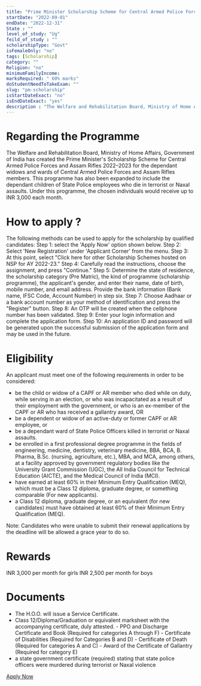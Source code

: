 ```yaml
---
title: "Prime Minister Scholarship Scheme for Central Armed Police Forces and Assam Rifles 2022-23"
startDate: "2022-09-01"
endDate: "2022-12-31"
State : ""
level_of_study: "Ug"
feild_of_study : ""
scholarshipType: "Govt"
isFemaleOnly: "no"
tags: [Scholarship]
category: ""
Religion: "no"
minimumFamilyIncome:
marksRequired: " 60% marks"
doStudentNeedToTakeExam: ""
slug: "pm-scholarship"
isStartDateExact: "no"
isEndDateExact: "yes"
description : "The Welfare and Rehabilitation Board, Ministry of Home Affairs, Government of India has created the Prime Minister's Scholarship Scheme for Central Armed Police Forces and Assam Rifles 2022–2023 for the dependant widows"
---
```

                                 
# Regarding the Programme

The Welfare and Rehabilitation Board, Ministry of Home Affairs, Government of India has created the Prime Minister's Scholarship Scheme for Central Armed Police Forces and Assam Rifles 2022–2023 for the dependant widows
and wards of Central Armed Police Forces and Assam Rifles members. This programme has also been expanded to include the dependant children of State Police employees who die in terrorist or Naxal assaults. Under this programme,
the chosen individuals would receive up to INR 3,000 each month.

# How to apply ?

The following methods can be used to apply for the scholarship by qualified candidates:
Step 1: select the 'Apply Now' option shown below.
Step 2: Select 'New Registration' under 'Applicant Corner' from the menu.
Step 3: At this point, select "Click here for other Scholarship Schemes hosted on NSP for AY 2022-23."
Step 4: Carefully read the instructions, choose the assignment, and press "Continue."
Step 5: Determine the state of residence, the scholarship category (Pre Matric), the kind of programme (scholarship programme), the applicant's gender, and enter their name, date of birth, mobile number, and email address.
Provide the bank information (Bank name, IFSC Code, Account Number) in step six.
Step 7: Choose Aadhaar or a bank account number as your method of identification and press the "Register" button.
Step 8: An OTP will be created when the cellphone number has been validated.
Step 9: Enter your login information and complete the application form.
Step 10: An application ID and password will be generated upon the successful submission of the application form and may be used in the future.

# Eligibility
 
An applicant must meet one of the following requirements in order to be considered:

- be the child or widow of a CAPF or AR member who died while on duty, while serving in an election, or who was incapacitated as a result of their employment with the government, or who is an ex-member of the CAPF or AR who has received a gallantry award, OR
- be a dependent or widow of an active-duty or former CAPF or AR employee, or
- be a dependant ward of State Police Officers killed in terrorist or Naxal assaults.
- be enrolled in a first professional degree programme in the fields of engineering, medicine, dentistry, veterinary medicine, BBA, BCA, B. Pharma, B.Sc. (nursing, agriculture, etc.), MBA, and MCA, among others, at a facility approved by government regulatory bodies like the University Grant Commission (UGC), the All India Council for Technical Education (AICTE), and the Medical Council of India (MCI).
- have earned at least 60% in their Minimum Entry Qualification (MEQ), which must be a Class 12 diploma, graduate degree, or something comparable (For new applicants).
- a Class 12 diploma, graduate degree, or an equivalent (for new candidates) must have obtained at least 60% of their Minimum Entry Qualification (MEQ).

Note: Candidates who were unable to submit their renewal applications by the deadline will be allowed a grace year to do so.

# Rewards

INR 3,000 per month for girls
INR 2,500 per month for boys

# Documents

- The H.O.O. will issue a Service Certificate.
- Class 12/Diploma/Graduation or equivalent marksheet with the accompanying certificate, duly attested. - PPO and Discharge Certificate and Book (Required for categories A through F) - Certificate of Disabilities (Required for Categories B and D) - Certificate of Death (Required for categories A and C) - Award of the Certificate of Gallantry (Required for category E)
- a state government certificate (required) stating that state police officers were murdered during terrorist or Naxal violence

[Apply Now]()
